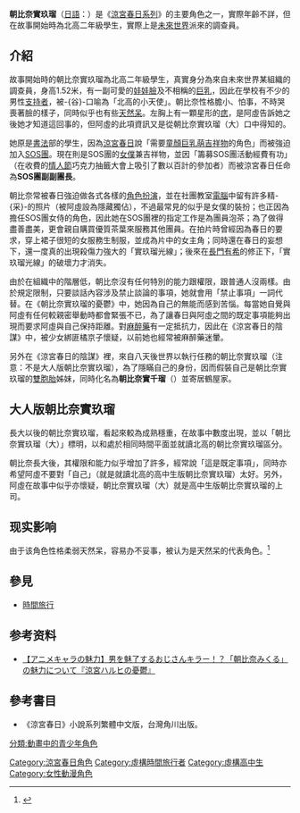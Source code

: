 {{noteTA|G1=涼宮春日的憂鬱}}
{{Pathnav|frame=2|[[涼宮春日系列|涼宮春日系列]]|[[涼宮春日系列角色列表|涼宮春日系列角色列表]]}}  
{{Infobox animanga character
| colour      = #00ffff
| colour text = red
| name        = 朝比奈實玖瑠
| series       = 
| image        = 朝比奈實玖留.PNG
| imagesize    = 200px
| caption      = 
| japanese     = {{lang|ja|朝比奈みくる}}
| kana         = {{lang|ja|あさひな みくる}}
| romaji       = Asahina Mikuru
| voiced by    = {{flagicon|JPN}} [[後藤邑子|後藤邑子]]<br>{{flagicon|US}} [[Stephanie_Sheh|Stephanie Sheh]]<br/>{{flagicon|HK}} [[林元春|林元春]]<br/>{{flagicon|Taiwan}} [[林美秀_(配音員)|林美秀]]
| background ref = 
| nickname     = 
| alias        = 
| age          = 「禁止事項」
| gender       = 女
| species      = 
| birthdate    = 
| zodiac       = 
| bloodtype    = 
| height       = {{height|m=1.52}}
| weight       = 
| nationality  = {{JPN}}
| class        = 
| occupation   = 高中學生（{{link-ja|兵库县立西宫北高等学校|兵庫県立西宮北高等学校|北高}}）
| title        = 
| relatives    = 
| paux1 name   = SOS團職位
| paux1        = 副副團長
}}
'''朝比奈實玖瑠'''（[[日語|日語]]：{{lang|ja|朝比奈 みくる}}）是《[[涼宮春日系列|涼宮春日系列]]》的主要角色之一，實際年齡不詳，但在故事開始時為北高二年級學生，實際上是[[未來世界|未來世界]]派來的調查員。

==介紹==
故事開始時的朝比奈實玖瑠為北高二年級學生，真實身分為來自未來世界某組織的調查員，身高1.52米，有一副可愛的[[娃娃臉|娃娃臉]]及不相稱的[[巨乳|巨乳]]，因此在學校有不少的男性[[支持者|支持者]]，被-{谷}-口喻為「北高的小天使」。朝比奈性格膽小、怕事，不時哭喪著臉的樣子，同時似乎也有些[[天然呆|天然呆]]。左胸上有一顆星形的[[痣|痣]]，是阿虛告訴她之後她才知道這回事的，但阿虛的此項資訊又是從朝比奈實玖瑠（大）口中得知的。

她原是[[書法|書法]]部的學生，因為[[涼宮春日_(角色)|涼宮春日]]說「需要[[童顏巨乳|童顏巨乳]][[萌|萌]][[吉祥物|吉祥物]]的角色」而被強迫加入[[SOS團|SOS團]]。現在則是SOS團的[[女僕|女僕]]兼吉祥物，並因「籌募SOS團活動經費有功」（在收費的[[情人節|情人節]]巧克力抽籤大會上吸引了數以百計的參加者）而被涼宮春日任命為'''SOS團副副團長'''。

朝比奈常被春日強迫做各式各樣的[[Cosplay|角色扮演]]，並在社團教室[[電腦|電腦]]中留有許多精-{采}-的照片（被阿虛設為隱藏獨佔），不過最常見的似乎是女僕的裝扮；也正因為擔任SOS團女侍的角色，因此她在SOS團裡的指定工作是為團員泡茶；為了做得盡善盡美，更會親自購買優質茶葉來服務其他團員。在拍片時曾經因為春日的要求，穿上裙子很短的女服務生制服，並成為片中的女主角；同時還在春日的妄想下，還一度真的出現殺傷力強大的「實玖瑠光線」；後來在[[長門有希|長門有希]]的修正下，「實玖瑠光線」的破壞力才消失。

由於在組織中的階層低，朝比奈沒有任何特別的能力跟權限，跟普通人沒兩樣。由於規定限制，只要談話內容涉及禁止談論的事項，她就會用「禁止事項」一詞代替。在《朝比奈實玖瑠的憂鬱》中，她因為自己的無能而感到苦惱。每當她自覺與阿虛有任何較親密舉動時都會緊張不已，為了讓春日與阿虛之間的既定事項能夠出現而要求阿虛與自己保持距離。對[[麻醉藥|麻醉藥]]有一定抵抗力，因此在《涼宮春日的陰謀》中，被少女綁匪橘京子懷疑，以前她也經常被麻醉藥迷暈。

另外在《涼宮春日的陰謀》裡，來自八天後世界以執行任務的朝比奈實玖瑠（注意：不是大人版朝比奈實玖瑠），為了隱瞞自己的身份，因而假裝自己是朝比奈實玖瑠的[[雙胞胎|雙胞胎]]姊妹，同時化名為'''朝比奈實千瑠'''（{{lang|ja|朝比奈みちる}}）並寄居鶴屋家。

==大人版朝比奈實玖瑠==
長大以後的朝比奈實玖瑠，看起來較為成熟穩重，在故事中數度出現，並以「朝比奈實玖瑠（大）」標明，以和處於相同時間平面並就讀北高的朝比奈實玖瑠區分。

朝比奈長大後，其權限和能力似乎增加了許多，經常說「這是既定事項」，同時亦希望阿虛不要對「自己」（就是就讀北高的高中生版朝比奈實玖瑠）太好。另外，阿虛在故事中似乎亦懷疑，朝比奈實玖瑠（大）就是高中生版朝比奈實玖瑠的上司。

==现实影响==
由于该角色性格柔弱天然呆，容易办不妥事，被认为是天然呆的代表角色。<ref>{{cite web|title=天然呆附体？十大“迟钝”美少女_动漫_腾讯网|url=http://comic.qq.com/a/20100402/000003_4.htm|access-date=2015-03-05|archive-date=2016-03-06|archive-url=https://web.archive.org/web/20160306073801/http://comic.qq.com/a/20100402/000003_4.htm|dead-url=no}}</ref>
==參見==
*[[時間旅行|時間旅行]]
==参考资料==
{{reflist}}
*[https://web.archive.org/web/20150402182356/http://news.mynavi.jp/news/2014/10/16/196/ 【アニメキャラの魅力】男を魅了するおじさんキラー！？「朝比奈みくる」の魅力について『涼宮ハルヒの憂鬱』]

==參考書目==
*《涼宮春日》小說系列繁體中文版，台灣角川出版。

{{涼宮春日系列}}
{{DEFAULTSORT:Asahina Mikuru}}
[[Category:涼宮春日角色|Category:涼宮春日角色]]
[[Category:虛構時間旅行者|Category:虛構時間旅行者]]
[[Category:虛構高中生|Category:虛構高中生]]
[[分類:動畫中的青少年角色|分類:動畫中的青少年角色]]
[[Category:女性動漫角色|Category:女性動漫角色]]